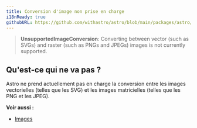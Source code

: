 ```yaml
---
title: Conversion d'image non prise en charge
i18nReady: true
githubURL: https://github.com/withastro/astro/blob/main/packages/astro/src/core/errors/errors-data.ts
---
```


> **UnsupportedImageConversion**: Converting between vector (such as SVGs) and raster (such as PNGs and JPEGs) images is not currently supported.

## Qu'est-ce qui ne va pas ?
Astro ne prend actuellement pas en charge la conversion entre les images vectorielles (telles que les SVG) et les images matricielles (telles que les PNG et les JPEG).

**Voir aussi :**
-  [Images](/fr/guides/images/)


